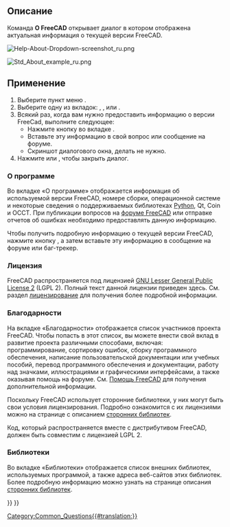 <languages/>

{{Docnav/ru
|[[Std_ReportBug/ru|Сообщить об ошибке]]
|[[Std_WhatsThis/ru|Что это]]
|[[Std_Help_Menu/ru|Меню Справка]]
|IconL=Std_ReportBug.svg
|IconR=Std_WhatsThis.svg
|IconC=Freecad.svg
}}

{{GuiCommand/ru
|Name/ru=О FreeCAD
|Name=Std_About
|Workbenches=Все
|MenuLocation=Справка → О FreeCAD
}}

<span id="Description"></span>
==Описание==

Команда '''О FreeCAD''' открывает диалог в котором отображена актуальная информация о текущей версии FreeCAD.

[[File:Help-About-Dropdown-screenshot_ru.png]]
{{Caption|Активация диалога через меню {{MenuCommand|Справка → [[Image:Std_About.svg|16px]] О FreeCAD}}}}

[[File:Std_About_example_ru.png]]
{{Caption|Диалог "О программе"}}

{{VeryImportantMessage|'''Внимание''': Не делайте скриншот диалога! Вместо этого нажмите на кнопку {{Button|Скопировать в буфер обмена}}, после чего вставьте текст из буфера обмена в ваше сообщение на форуме.}}

<span id="Usage"></span>
==Применение==

# Выберите пункт меню {{MenuCommand|Help → [[Image:Std_About.svg|16px]] О FreeCad}}.
# Выберите одну из вкладок: {{MenuCommand|О программе}}, {{MenuCommand|Благодарности}}, {{MenuCommand|Лицензия}} или {{MenuCommand|Библиотеки}}.
# Всякий раз, когда вам нужно предоставить информацию о версии FreeCad, выполните следующее:
#* Нажмите кнопку {{Button|Скопировать в буфер обмена}} во вкладке {{MenuCommand|О программе}}.
#* Вставьте эту информацию в свой вопрос или сообщение на форуме.
#* Скриншот диалогового окна, делать не нужно.
# Нажмите {{KEY|Esc}} или {{Button|OK}}, чтобы закрыть диалог.

<span id="About"></span>
===О программе===

Во вкладке «О программе» отображается информация об используемой версии FreeCAD, номере сборки, операционной системе и некоторые сведения о поддерживаемых библиотеках [[Python/ru|Python]], Qt, Coin и OCCT. При публикации вопросов на [https://forum.freecad.org/viewtopic.php?f=3&t=2264 форуме FreeCAD] или отправке отчетов об ошибках необходимо предоставлять данную информацию.

Чтобы получить подробную информацию о текущей версии FreeCAD, нажмите кнопку {{Button|Скопировать в буфер обмена}}, а затем вставьте эту информацию в сообщение на форуме или баг-трекер.

{{Code|lang=text|code=
OS: Windows 11 build 22621
Word size of FreeCAD: 64-bit
Version: 0.21.2.33771 (Git)
Build type: Release
Branch: releases/FreeCAD-0-21
Hash: b9bfa5c5507506e4515816414cd27f4851d00489
Python 3.8.10, Qt 5.15.2, Coin 4.0.1, Vtk 8.2.0, OCC 7.6.3
Locale: English/United States (en_US)
Installed mods: 
  * fasteners 0.5.0
  * sheetmetal 0.3.16
}}

<span id="License"></span>
===Лицензия===

<div class="mw-translate-fuzzy">
FreeCAD распространяется под лицензией [https://en.wikipedia.org/wiki/GNU_Lesser_General_Public_License GNU Lesser General Public License 2] (LGPL 2). Полный текст данной лицензии приведен здесь. См. раздел [[License/ru|лицензирование]] для получения более подробной информации.
</div>

<span id="Credits"></span>
===Благодарности===

На вкладке «Благодарности» отображается список участников проекта FreeCAD. Чтобы попасть в этот список, вы можете внести свой вклад в развитие проекта различными способами, включая: программирование, сортировку ошибок, сборку программного обеспечения, написание пользовательской документации или учебных пособий, перевод программного обеспечения и документации, работу над значками, иллюстрациями и графическими интерфейсами, а также оказывая помощь на форуме. См. [[Help_FreeCAD/ru|Помощь FreeCAD]] для получения дополнительной информации.

Поскольку FreeCAD использует сторонние библиотеки, у них могут быть свои условия лицензирования. Подробно ознакомится с их лицензиями можно на странице с описанием [[Third_Party_Libraries/ru|сторонних библиотек]].

Код, который распространяется вместе с дистрибутивом FreeCAD, должен быть совместим с лицензией LGPL 2.

<span id="Libraries"></span>
===Библиотеки===

Во вкладке «Библиотеки» отображается список внешних библиотек, используемых программой, а также адреса веб-сайтов этих библиотек. Более подробную информацию можно узнать на странице описания [[Third_Party_Libraries/ru|сторонних библиотек]].


<div class="mw-translate-fuzzy">
{{Docnav/ru
|[[Std_FreeCADFAQ/ru|Команда "Часто задаваемые вопросы по FreeCAD"]]
|[[Std_WhatsThis/ru|Команда "Что это?"]]
|[[Std_Help_Menu/ru|Меню "Справка"]]
|IconL=Std_FreeCADFAQ.svg
|IconR=Std_WhatsThis.svg
|IconC=Freecad.svg
}}
</div>

[[Category:Common_Questions{{#translation:}}]]
{{Std_Base_navi{{#translation:}}}}
{{Userdocnavi{{#translation:}}}}